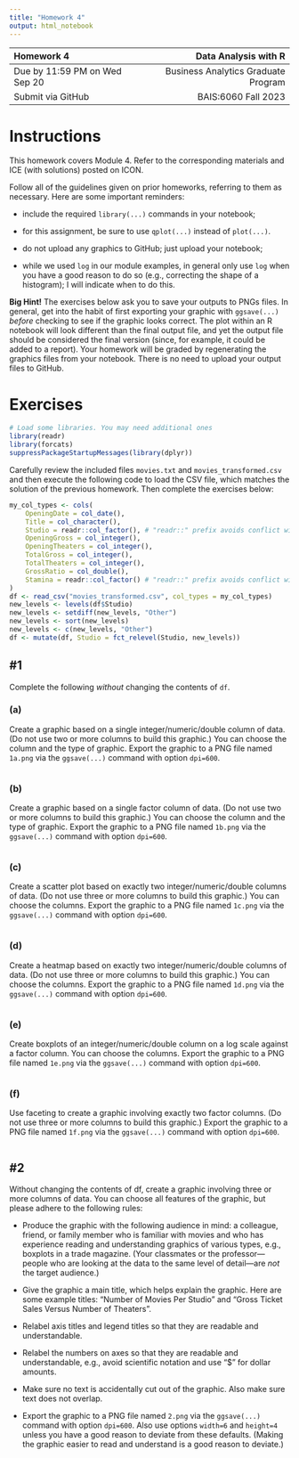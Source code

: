 ---
title: "Homework 4"
output: html_notebook
---

| Homework 4                     |                Data Analysis with R |
| :---                           |                                ---: |
| Due by 11:59 PM on Wed Sep 20  | Business Analytics Graduate Program |
| Submit via GitHub              |                 BAIS:6060 Fall 2023 |

# Instructions

This homework covers Module 4. Refer to the corresponding materials and
ICE (with solutions) posted on ICON.

Follow all of the guidelines given on prior homeworks, referring to
them as necessary. Here are some important reminders:

- include the required `library(...)` commands in your notebook;

- for this assignment, be sure to use `qplot(...)` instead of `plot(...)`.

- do not upload any graphics to GitHub; just upload your notebook;

- while we used `log` in our module examples, in general only use `log`
when you have a good reason to do so (e.g., correcting the shape of a
histogram); I will indicate when to do this.

**Big Hint!** The exercises below ask you to save your outputs to PNGs
files. In general, get into the habit of first exporting your graphic
with `ggsave(...)` *before* checking to see if the graphic looks correct.
The plot within an R notebook will look different than the final output
file, and yet the output file should be considered the final version
(since, for example, it could be added to a report). Your homework will
be graded by regenerating the graphics files from your notebook. There
is no need to upload your output files to GitHub.

# Exercises

```{r}
# Load some libraries. You may need additional ones
library(readr)
library(forcats)
suppressPackageStartupMessages(library(dplyr))

```

Carefully review the included files `movies.txt` and
`movies_transformed.csv` and then execute the following code to load the
CSV file, which matches the solution of the previous homework. Then
complete the exercises below:

```{r}
my_col_types <- cols(
    OpeningDate = col_date(),
    Title = col_character(),
    Studio = readr::col_factor(), # "readr::" prefix avoids conflict with scales
    OpeningGross = col_integer(),
    OpeningTheaters = col_integer(),
    TotalGross = col_integer(),
    TotalTheaters = col_integer(),
    GrossRatio = col_double(),
    Stamina = readr::col_factor() # "readr::" prefix avoids conflict with scales
)
df <- read_csv("movies_transformed.csv", col_types = my_col_types)
new_levels <- levels(df$Studio)
new_levels <- setdiff(new_levels, "Other")
new_levels <- sort(new_levels)
new_levels <- c(new_levels, "Other")
df <- mutate(df, Studio = fct_relevel(Studio, new_levels))
```

## #1

Complete the following *without* changing the contents of `df`.

### (a)

Create a graphic based on a single integer/numeric/double column
of data. (Do not use two or more columns to build this graphic.) You
can choose the column and the type of graphic. Export the graphic to
a PNG file named `1a.png` via the `ggsave(...)` command with option
`dpi=600`.

```{r}

```

### (b)

Create a graphic based on a single factor column of data. (Do
not use two or more columns to build this graphic.) You can choose the
column and the type of graphic. Export the graphic to a PNG file named
`1b.png` via the `ggsave(...)` command with option `dpi=600`.

```{r}

```

### (c)

Create a scatter plot based on exactly two
integer/numeric/double columns of data. (Do not use three or more
columns to build this graphic.) You can choose the columns. Export the
graphic to a PNG file named `1c.png` via the `ggsave(...)` command with
option `dpi=600`.

```{r}

```

### (d)

Create a heatmap based on exactly two integer/numeric/double
columns of data. (Do not use three or more columns to build this
graphic.) You can choose the columns. Export the graphic to a PNG file
named `1d.png` via the `ggsave(...)` command with option `dpi=600`.

```{r}

```

### (e)

Create boxplots of an integer/numeric/double column on a log
scale against a factor column. You can choose the columns. Export the
graphic to a PNG file named `1e.png` via the `ggsave(...)` command with
option `dpi=600`.

```{r}

```

### (f)

Use faceting to create a graphic involving exactly two factor
columns. (Do not use three or more columns to build this graphic.)
Export the graphic to a PNG file named `1f.png` via the `ggsave(...)`
command with option `dpi=600`.

```{r}

```

## #2

Without changing the contents of df, create a graphic involving three
or more columns of data. You can choose all features of the graphic, but
please adhere to the following rules:

- Produce the graphic with the following audience in mind: a colleague,
friend, or family member who is familiar with movies and who has
experience reading and understanding graphics of various types, e.g.,
boxplots in a trade magazine. (Your classmates or the professor---people
who are looking at the data to the same level of detail---are *not* the
target audience.)

- Give the graphic a main title, which helps explain the graphic. Here
are some example titles: "Number of Movies Per Studio" and "Gross Ticket
Sales Versus Number of Theaters".

- Relabel axis titles and legend titles so that they are readable and
understandable.

- Relabel the numbers on axes so that they are readable and
understandable, e.g., avoid scientific notation and use "$" for dollar
amounts.

- Make sure no text is accidentally cut out of the graphic. Also make
sure text does not overlap.

- Export the graphic to a PNG file named `2.png` via the `ggsave(...)`
command with option `dpi=600`. Also use options `width=6` and `height=4`
unless you have a good reason to deviate from these defaults. (Making
the graphic easier to read and understand is a good reason to deviate.)

```{r}

```
